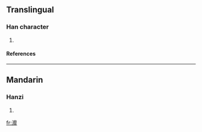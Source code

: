 ==Translingual==
===Han character===
{{Han char|rn=85|rad=水|as=19|sn=22|four=3011<sub>1</sub>|canj=水戈金卜 (EICY), 水戈木卜 (EIDY)}}
# {{defn|Han|sort=水19}}
====References====
{{Han ref|kx=0663.190|dkj=18781|dj=1072.130|hdz=31796.030|uh=7056|ud=28758|bh=F6E9|bd=63209}}

----
==Mandarin==
===Hanzi===
{{cmn-hanzi|pin=[[mǐ]] ([[mi3]])|wg=mi<sup>3</sup>}}
# {{defn|Mandarin}}

[[fr:灖]]